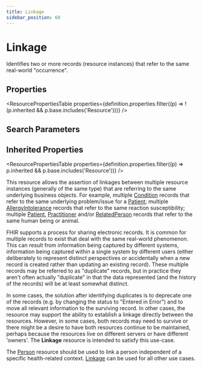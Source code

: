 ```yaml
---
title: Linkage
sidebar_position: 68
---
```


# Linkage

Identifies two or more records (resource instances) that refer to the same real-world "occurrence".

<Tabs queryString="intro-section">
<TabItem value="schema" label="Schema" default>


## Properties


<ResourcePropertiesTable properties={definition.properties.filter((p) => !(p.inherited && p.base.includes('Resource')))} />

## Search Parameters

<SearchParamsTable searchParams={definition.searchParameters} />

## Inherited Properties

<ResourcePropertiesTable properties={definition.properties.filter((p) => p.inherited && p.base.includes('Resource'))} />

</TabItem>
  <TabItem value="usage" label="Usage">
    <div> <a name="bnc"></a>  <p> This resource allows the assertion of linkages between multiple resource instances (generally of the same type) that are referring to the same underlying business objects.  For example, multiple <a href="/docs/api/fhir/resources/condition">Condition</a> records that refer to the same underlying problem/issue for a <a href="/docs/api/fhir/resources/patient">Patient</a>; multiple <a href="/docs/api/fhir/resources/allergyintolerance">AllergyIntolerance</a> records that refer to the same reaction susceptibility; multiple <a href="/docs/api/fhir/resources/patient">Patient</a>, <a href="/docs/api/fhir/resources/practitioner">Practitioner</a> and/or <a href="/docs/api/fhir/resources/relatedperson">RelatedPerson</a> records that refer to the same human being or animal. </p> <p> FHIR supports a process for sharing electronic records.  It is common for multiple records to exist that deal with the same real-world phenomenon.  This can result from information being captured by different systems, information being captured within a single system by different users (either deliberately to represent distinct perspectives or accidentally when a new record is created rather than updating an existing record).  These multiple records may be referred to as "duplicate" records, but in practice they aren't often actually "duplicate" in that the data represented (and the history of the records) will be at least somewhat distinct. </p> <p> In some cases, the solution after identifying duplicates is to deprecate one of the records (e.g. by changing the status to "Entered in Error") and to move all relevant information to the surviving record.  In other cases, the resource may support the ability to establish a linkage directly between the resources.  However, in some cases, both records may need to survive or there might be a desire to have both resources continue to be maintained, perhaps because the resources live on different servers or have different 'owners'.  The <b>Linkage</b> resource is intended to satisfy this use-case. </p>  </div>
    </TabItem>
  <TabItem value="relationships" label="Relationships">
    <div>  <p> The <a href="/docs/api/fhir/resources/person">Person</a> resource should be used to link a person independent of a specific health-related context. <a href="/docs/api/fhir/resources/linkage">Linkage</a> can be used for all other use cases. </p> </div>
    </TabItem>
  
  

</Tabs>
